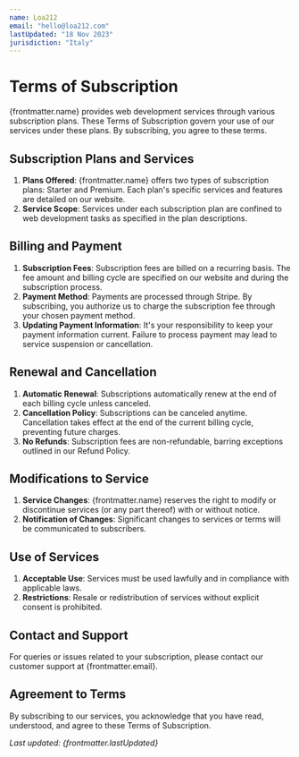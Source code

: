 ```yaml
---
name: Loa212
email: "hello@loa212.com"
lastUpdated: "18 Nov 2023"
jurisdiction: "Italy"
---
```


# Terms of Subscription

{frontmatter.name} provides web development services through various subscription plans. These Terms of Subscription govern your use of our services under these plans. By subscribing, you agree to these terms.

## Subscription Plans and Services

1. **Plans Offered**: {frontmatter.name} offers two types of subscription plans: Starter and Premium. Each plan's specific services and features are detailed on our website.
2. **Service Scope**: Services under each subscription plan are confined to web development tasks as specified in the plan descriptions.

## Billing and Payment

1. **Subscription Fees**: Subscription fees are billed on a recurring basis. The fee amount and billing cycle are specified on our website and during the subscription process.
2. **Payment Method**: Payments are processed through Stripe. By subscribing, you authorize us to charge the subscription fee through your chosen payment method.
3. **Updating Payment Information**: It's your responsibility to keep your payment information current. Failure to process payment may lead to service suspension or cancellation.

## Renewal and Cancellation

1. **Automatic Renewal**: Subscriptions automatically renew at the end of each billing cycle unless canceled.
2. **Cancellation Policy**: Subscriptions can be canceled anytime. Cancellation takes effect at the end of the current billing cycle, preventing future charges.
3. **No Refunds**: Subscription fees are non-refundable, barring exceptions outlined in our Refund Policy.

## Modifications to Service

1. **Service Changes**: {frontmatter.name} reserves the right to modify or discontinue services (or any part thereof) with or without notice.
2. **Notification of Changes**: Significant changes to services or terms will be communicated to subscribers.

## Use of Services

1. **Acceptable Use**: Services must be used lawfully and in compliance with applicable laws.
2. **Restrictions**: Resale or redistribution of services without explicit consent is prohibited.

## Contact and Support

For queries or issues related to your subscription, please contact our customer support at {frontmatter.email}.

## Agreement to Terms

By subscribing to our services, you acknowledge that you have read, understood, and agree to these Terms of Subscription.

_Last updated: {frontmatter.lastUpdated}_
